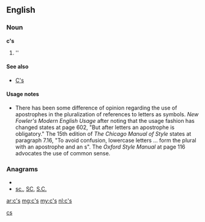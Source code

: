 {{also|Appendix:Variations of "cs"}}
==English==

===Noun===
'''c's'''

# ''{{plural of|[[c]]}}

====See also====
*[[C's]]

====Usage notes====
*There has been some difference of opinion regarding the use of apostrophes in the pluralization of references to letters as symbols.  ''New Fowler's Modern English Usage'' after noting that the usage fashion has changed states at page 602, "But after letters an apostrophe is obligatory."    The 15th edition of ''The Chicago Manual of Style'' states at paragraph 7.16, "To avoid confusion, lowercase letters ... form the plural with an apostrophe and an s".  The ''Oxford Style Manual'' at page 116 advocates the use of common sense.

===Anagrams===
* {{alphagram|cs}}
* [[sc.#English|sc.]], [[SC#English|SC]], [[S.C.#English|S.C.]]

[[Category:English terms spelled with '|cs]]

[[ar:c's]]
[[mg:c's]]
[[my:c's]]
[[nl:c's]]